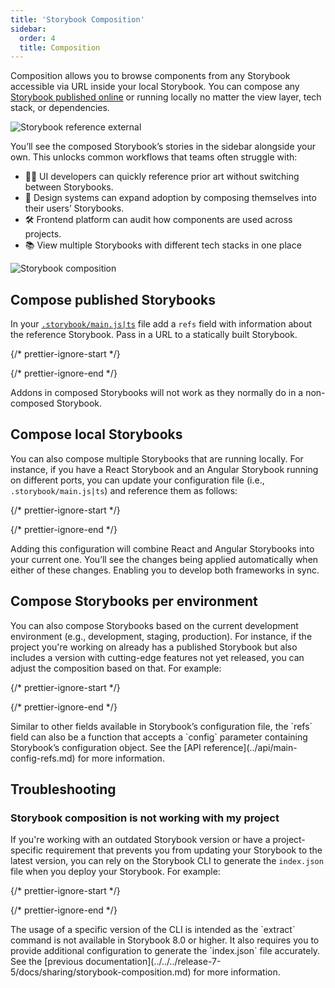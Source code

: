 ```yaml
---
title: 'Storybook Composition'
sidebar:
  order: 4
  title: Composition
---
```


Composition allows you to browse components from any Storybook accessible via URL inside your local Storybook. You can compose any [Storybook published online](./publish-storybook.md) or running locally no matter the view layer, tech stack, or dependencies.

![Storybook reference external](../_assets/sharing/reference-external-storybooks-composition.png)

You’ll see the composed Storybook’s stories in the sidebar alongside your own. This unlocks common workflows that teams often struggle with:

* 👩‍💻 UI developers can quickly reference prior art without switching between Storybooks.
* 🎨 Design systems can expand adoption by composing themselves into their users’ Storybooks.
* 🛠 Frontend platform can audit how components are used across projects.
* 📚 View multiple Storybooks with different tech stacks in one place

![Storybook composition](../_assets/sharing/combine-storybooks.png)

## Compose published Storybooks

In your [`.storybook/main.js|ts`](../configure/index.md#configure-story-rendering) file add a `refs` field with information about the reference Storybook. Pass in a URL to a statically built Storybook.

{/* prettier-ignore-start */}

<CodeSnippets path="main-config-refs.md" />

{/* prettier-ignore-end */}

<Callout variant="warning">
  Addons in composed Storybooks will not work as they normally do in a non-composed Storybook.
</Callout>

## Compose local Storybooks

You can also compose multiple Storybooks that are running locally. For instance, if you have a React Storybook and an Angular Storybook running on different ports, you can update your configuration file (i.e., `.storybook/main.js|ts`) and reference them as follows:

{/* prettier-ignore-start */}

<CodeSnippets path="storybook-main-ref-local.md" />

{/* prettier-ignore-end */}

Adding this configuration will combine React and Angular Storybooks into your current one. You’ll see the changes being applied automatically when either of these changes. Enabling you to develop both frameworks in sync.

## Compose Storybooks per environment

You can also compose Storybooks based on the current development environment (e.g., development, staging, production). For instance, if the project you're working on already has a published Storybook but also includes a version with cutting-edge features not yet released, you can adjust the composition based on that. For example:

{/* prettier-ignore-start */}

<CodeSnippets path="main-config-refs-with-function.md" />

{/* prettier-ignore-end */}

<Callout variant="info" icon="💡">
  Similar to other fields available in Storybook’s configuration file, the `refs` field can also be a function that accepts a `config` parameter containing Storybook’s configuration object. See the [API reference](../api/main-config-refs.md) for more information.
</Callout>

## Troubleshooting

### Storybook composition is not working with my project

If you're working with an outdated Storybook version or have a project-specific requirement that prevents you from updating your Storybook to the latest version, you can rely on the Storybook CLI to generate the `index.json` file when you deploy your Storybook. For example:

{/* prettier-ignore-start */}

<CodeSnippets path="storybook-extract-specific-version.md" />

{/* prettier-ignore-end */}

<Callout variant="info">
  The usage of a specific version of the CLI is intended as the `extract` command is not available in Storybook 8.0 or higher. It also requires you to provide additional configuration to generate the `index.json` file accurately. See the [previous documentation](../../../release-7-5/docs/sharing/storybook-composition.md) for more information.
</Callout>
